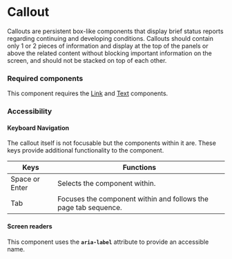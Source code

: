 <Meta title="Components/Callout/Callout" />

# Callout

Callouts are persistent box-like components that display brief status reports regarding continuing and developing conditions. 
Callouts should contain only 1 or 2 pieces of information and display at the top of the panels or above the related content without blocking important information on the screen, and should not be stacked on top of each other.

### Required components

This component requires the [Link](./?path=/docs/components-link--default) and [Text](./?path=/docs/components-text--default) components. 

### Accessibility

#### Keyboard Navigation

The callout itself is not focusable but the components within it are. 
These keys provide additional functionality to the component.

| Keys | Functions |
| ---- | --------- |
| Space or Enter | Selects the component within. |
| Tab | Focuses the component within and follows the page tab sequence. |

#### Screen readers

This component uses the **`aria-label`** attribute to provide an accessible name.